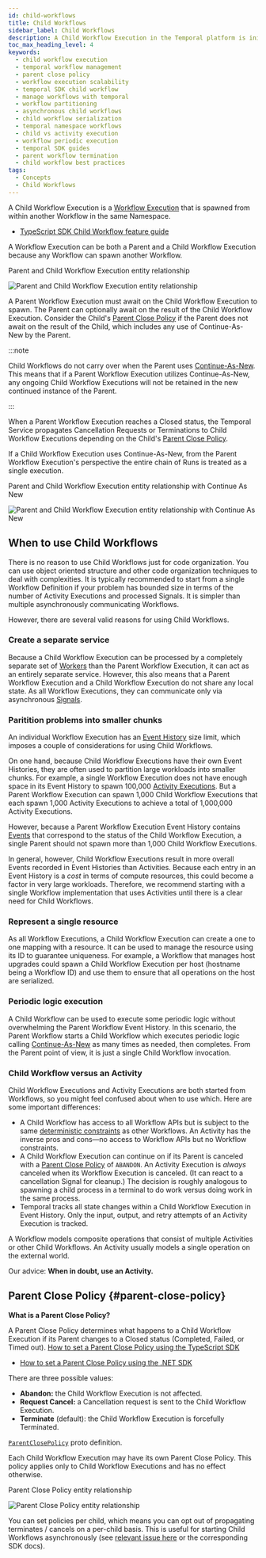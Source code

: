 ```yaml
---
id: child-workflows
title: Child Workflows
sidebar_label: Child Workflows
description: A Child Workflow Execution in the Temporal platform is initiated from another Workflow within the same Namespace. Learn about the feature guides for Go, Java, PHP, Python, TypeScript, and .NET SDKs. Understand the Parent-Child Workflow relationship, including when to use Child Workflows, Parent Close Policies
toc_max_heading_level: 4
keywords:
  - child workflow execution
  - temporal workflow management
  - parent close policy
  - workflow execution scalability
  - temporal SDK child workflow
  - manage workflows with temporal
  - workflow partitioning
  - asynchronous child workflows
  - child workflow serialization
  - temporal namespace workflows
  - child vs activity execution
  - workflow periodic execution
  - temporal SDK guides
  - parent workflow termination
  - child workflow best practices
tags:
  - Concepts
  - Child Workflows
---
```


A Child Workflow Execution is a [Workflow Execution](/workflows#workflow-execution) that is spawned from within another Workflow in the same Namespace.

- [TypeScript SDK Child Workflow feature guide](/develop/typescript/child-workflows)

A Workflow Execution can be both a Parent and a Child Workflow Execution because any Workflow can spawn another Workflow.

<div className="tdiw">
  <div className="tditw">
    <p className="tdit">Parent and Child Workflow Execution entity relationship</p>
  </div>
  <div className="tdiiw" height="600">
    <img
      className="img_ev3q"
      src="/diagrams/parent-child-workflow-execution-relationship.svg"
      alt="Parent and Child Workflow Execution entity relationship"
    />
  </div>
</div>

A Parent Workflow Execution must await on the Child Workflow Execution to spawn.
The Parent can optionally await on the result of the Child Workflow Execution.
Consider the Child's [Parent Close Policy](#parent-close-policy) if the Parent does not await on the result of the Child, which includes any use of Continue-As-New by the Parent.

:::note

Child Workflows do not carry over when the Parent uses [Continue-As-New](/workflows#continue-as-new).
This means that if a Parent Workflow Execution utilizes Continue-As-New, any ongoing Child Workflow Executions will not be retained in the new continued instance of the Parent.

:::

When a Parent Workflow Execution reaches a Closed status, the Temporal Service propagates Cancellation Requests or Terminations to Child Workflow Executions depending on the Child's [Parent Close Policy](#parent-close-policy).

If a Child Workflow Execution uses Continue-As-New, from the Parent Workflow Execution's perspective the entire chain of Runs is treated as a single execution.

<div className="tdiw">
  <div className="tditw">
    <p className="tdit">
      Parent and Child Workflow Execution entity relationship with Continue As
      New
    </p>
  </div>
  <div className="tdiiw" height="700">
    <img
      className="img_ev3q"
      src="/diagrams/parent-child-workflow-execution-with-continue-as-new.svg"
      alt="Parent and Child Workflow Execution entity relationship with Continue As New"
    />
  </div>
</div>

## When to use Child Workflows

There is no reason to use Child Workflows just for code organization.
You can use object oriented structure and other code organization techniques to deal with complexities.
It is typically recommended to start from a single Workflow Definition if your problem has bounded size in terms of the number of Activity Executions and processed Signals.
It is simpler than multiple asynchronously communicating Workflows.

However, there are several valid reasons for using Child Workflows.

### Create a separate service

Because a Child Workflow Execution can be processed by a completely separate set of [Workers](/workers#worker) than the Parent Workflow Execution, it can act as an entirely separate service.
However, this also means that a Parent Workflow Execution and a Child Workflow Execution do not share any local state.
As all Workflow Executions, they can communicate only via asynchronous [Signals](/encyclopedia/workflow-message-passing#sending-signals).

### Paritition problems into smaller chunks

An individual Workflow Execution has an [Event History](/workflows#event-history) size limit, which imposes a couple of considerations for using Child Workflows.

On one hand, because Child Workflow Executions have their own Event Histories, they are often used to partition large workloads into smaller chunks.
For example, a single Workflow Execution does not have enough space in its Event History to spawn 100,000 [Activity Executions](/activities#activity-execution).
But a Parent Workflow Execution can spawn 1,000 Child Workflow Executions that each spawn 1,000 Activity Executions to achieve a total of 1,000,000 Activity Executions.

However, because a Parent Workflow Execution Event History contains [Events](/workflows#event) that correspond to the status of the Child Workflow Execution, a single Parent should not spawn more than 1,000 Child Workflow Executions.

In general, however, Child Workflow Executions result in more overall Events recorded in Event Histories than Activities.
Because each entry in an Event History is a _cost_ in terms of compute resources, this could become a factor in very large workloads.
Therefore, we recommend starting with a single Workflow implementation that uses Activities until there is a clear need for Child Workflows.

### Represent a single resource

As all Workflow Executions, a Child Workflow Execution can create a one to one mapping with a resource.
It can be used to manage the resource using its ID to guarantee uniqueness.
For example, a Workflow that manages host upgrades could spawn a Child Workflow Execution per host (hostname being a Workflow ID) and use them to ensure that all operations on the host are serialized.

### Periodic logic execution

A Child Workflow can be used to execute some periodic logic without overwhelming the Parent Workflow Event History.
In this scenario, the Parent Workflow starts a Child Workflow which executes periodic logic calling [Continue-As-New](/workflows#continue-as-new) as many times as needed, then completes.
From the Parent point of view, it is just a single Child Workflow invocation.

### Child Workflow versus an Activity

Child Workflow Executions and Activity Executions are both started from Workflows, so you might feel confused about when to use which.
Here are some important differences:

- A Child Workflow has access to all Workflow APIs but is subject to the same [deterministic constraints](/workflows#deterministic-constraints) as other Workflows.
  An Activity has the inverse pros and cons—no access to Workflow APIs but no Workflow constraints.
- A Child Workflow Execution can continue on if its Parent is canceled with a [Parent Close Policy](#parent-close-policy) of `ABANDON`.
  An Activity Execution is _always_ canceled when its Workflow Execution is canceled.
  (It can react to a cancellation Signal for cleanup.)
  The decision is roughly analogous to spawning a child process in a terminal to do work versus doing work in the same process.
- Temporal tracks all state changes within a Child Workflow Execution in Event History.
  Only the input, output, and retry attempts of an Activity Execution is tracked.

A Workflow models composite operations that consist of multiple Activities or other Child Workflows.
An Activity usually models a single operation on the external world.

Our advice: **When in doubt, use an Activity.**

## Parent Close Policy {#parent-close-policy}

**What is a Parent Close Policy?**

A Parent Close Policy determines what happens to a Child Workflow Execution if its Parent changes to a Closed status (Completed, Failed, or Timed out). [How to set a Parent Close Policy using the TypeScript SDK](/develop/typescript/child-workflows#parent-close-policy)
- [How to set a Parent Close Policy using the .NET SDK](/develop/typescript/child-workflows#parent-close-policy)

There are three possible values:

- **Abandon:** the Child Workflow Execution is not affected.
- **Request Cancel:** a Cancellation request is sent to the Child Workflow Execution.
- **Terminate** (default): the Child Workflow Execution is forcefully Terminated.

[`ParentClosePolicy`](https://github.com/temporalio/api/blob/c1f04d0856a3ba2995e92717607f83536b5a44f5/temporal/api/enums/v1/workflow.proto#L44) proto definition.

Each Child Workflow Execution may have its own Parent Close Policy.
This policy applies only to Child Workflow Executions and has no effect otherwise.

<div className="tdiw">
  <div className="tditw">
    <p className="tdit">Parent Close Policy entity relationship</p>
  </div>
  <div className="tdiiw" height="543">
    <img
      className="img_ev3q"
      src="/diagrams/parent-close-policy.svg"
      alt="Parent Close Policy entity relationship"
    />
  </div>
</div>

You can set policies per child, which means you can opt out of propagating terminates / cancels on a per-child basis.
This is useful for starting Child Workflows asynchronously (see [relevant issue here](https://community.temporal.io/t/best-way-to-create-an-async-child-workflow/114) or the corresponding SDK docs).
